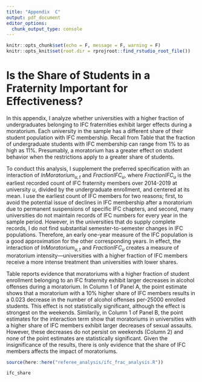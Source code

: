 ```yaml
---
title: "Appendix  C"
output: pdf_document
editor_options: 
  chunk_output_type: console
---
```


```r
knitr::opts_chunk$set(echo = F, message = F, warning = F)
knitr::opts_knit$set(root.dir = rprojroot::find_rstudio_root_file())
```
# Is the Share of Students in a Fraternity Important for Effectiveness? \label{asection:fraction}

In this appendix, I analyze whether universities with a higher fraction of undergraduates belonging to IFC fraternities exhibit larger effects during a moratorium. Each university in the sample has a different share of their student population with IFC membership. Recall from Table \ref{summary_stats} that the fraction of undergraduate students with IFC membership can range from 1% to as high as 11%. Presumably, a moratorium has a greater effect on student behavior when the restrictions apply to a greater share of students.

To conduct this analysis, I supplement the preferred specification with an interaction of $InMoratorium_{u,t}$ and $FractionIFC_u$, where $FractionIFC_u$ is the earliest recorded count of IFC fraternity members over 2014-2019 at university $u$, divided by the undergraduate enrollment, and centered at its mean. I use the earliest count of IFC members for two reasons; first, to avoid the potential issue of declines in IFC membership after a moratorium due to permanent suspensions of specific IFC chapters, and second, many universities do not maintain records of IFC numbers for every year in the sample period. However, in the universities that do supply complete records, I do not find substantial semester-to-semester changes in IFC populations. Therefore, an early one-year measure of the IFC population is a good approximation for the other corresponding years. In effect, the interaction of $InMoratorium_{u,t}$ and $FractionIFC_u$ creates a measure of moratorium intensity—universities with a higher fraction of IFC members receive a more intense treatment than universities with lower shares.

Table \ref{ifc_share} reports evidence that moratoriums with a higher fraction of student enrollment belonging to an IFC fraternity exhibit larger decreases in alcohol offenses during a moratorium. In Column 1 of Panel A, the point estimate shows that a moratorium with a 10% higher share of IFC members results in a 0.023 decrease in the number of alcohol offenses per-25000 enrolled students. This effect is not statistically significant, although the effect is strongest on the weekends. Similarily, in Column 1 of Panel B, the point estimates for the interaction term show that moratoriums in universities with a higher share of IFC members exhibit larger decreases of sexual assaults. However, these decreases do not persist on weekends (Column 2) and none of the point estimates are statistically significant. Given the insignificance of the results, there is only evidence that the share of IFC members affects the impact of moratoriums.

```r
source(here::here("referee_analysis/ifc_frac_analysis.R"))
```
\newpage
```r
ifc_share
```




